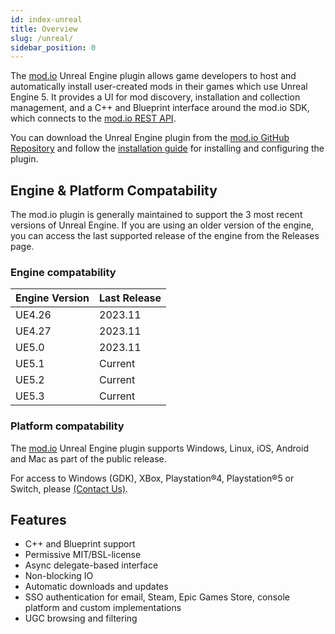 ```yaml
---
id: index-unreal
title: Overview
slug: /unreal/
sidebar_position: 0
---
```


The [mod.io](https://mod.io/) Unreal Engine plugin allows game developers to host and automatically install user-created mods in their games which use Unreal Engine 5. It provides a UI for mod discovery, installation and collection management, and a C++ and Blueprint interface around the mod.io SDK, which connects to the [mod.io REST API](https://docs.mod.io).

You can download the Unreal Engine plugin from the [mod.io GitHub Repository](https://github.com/modio/modio-ue) and follow the [installation guide](installation-and-setup) for installing and configuring the plugin.

## Engine & Platform Compatability

The mod.io plugin is generally maintained to support the 3 most recent versions of Unreal Engine. If you are using an older version of the engine, you can access the last supported release of the engine from the Releases page.

### Engine compatability

|Engine Version | Last Release |
|---|---|
|UE4.26 | 2023.11 |
|UE4.27 | 2023.11 |
|UE5.0 | 2023.11 |
|UE5.1 | Current |
|UE5.2 | Current |
|UE5.3 | Current |

### Platform compatability

The [mod.io](https://mod.io/) Unreal Engine plugin supports Windows, Linux, iOS, Android and Mac as part of the public release.

For access to Windows (GDK), XBox, Playstation&reg;4, Playstation&reg;5 or Switch, please [(Contact Us)](#contact-us).

## Features

* C++ and Blueprint support
* Permissive MIT/BSL-license
* Async delegate-based interface
* Non-blocking IO
* Automatic downloads and updates
* SSO authentication for email, Steam, Epic Games Store, console platform and custom implementations
* UGC browsing and filtering